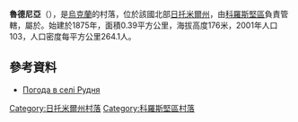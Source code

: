 

{{Update|time=2018-10-27}}

{{coord|50|53|13|N|28|30|52|E|scale:30000|display=title}}

'''魯德尼亞'''（{{lang-uk|Рудня}}），是[[烏克蘭|烏克蘭]]的村落，位於該國北部[[日托米爾州|日托米爾州]]，由[[科羅斯堅區|科羅斯堅區]]負責管轄，屬於{{link-uk|波列斯卡村議會|Поліська сільська рада}}。始建於1875年，面積0.39平方公里，海拔高度176米，2001年人口103，人口密度每平方公里264.1人。

==參考資料==
* [http://weather.in.ua/ua/zhitomirskaja/22925 Погода в селі Рудня] {{Wayback|url=http://weather.in.ua/ua/zhitomirskaja/22925 |date=20111219132136 }}

{{DEFAULTSORT:Рудня}}
[[Category:日托米爾州村落|Category:日托米爾州村落]]
[[Category:科羅斯堅區村落|Category:科羅斯堅區村落]]


{{Zhytomyr-geo-stub}}